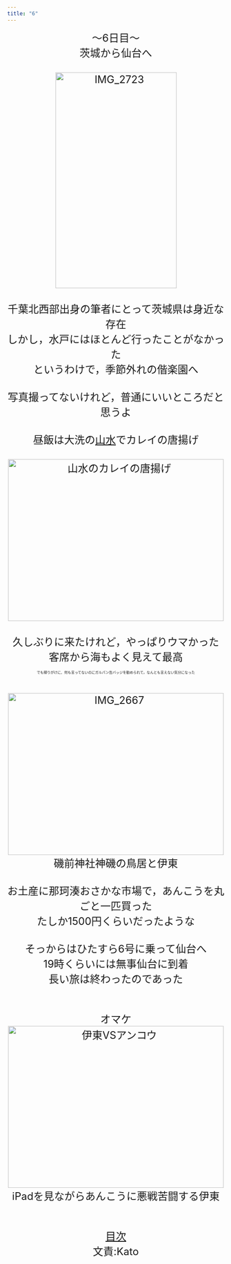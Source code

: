 ```yaml
---
title: "6"
---
```


<p style="text-align: center;"><span style="font-size: 18pt;">
 ～6日目～ <br /> 茨城から仙台へ <br /> <br /> <a data-flickr-embed="true" href="https://www.flickr.com/gp/96951391@N03/vDf4sW" title="IMG_2723"><img src="https://farm5.staticflickr.com/4605/39527739565_a3cbca51cd.jpg" width="281" height="500" alt="IMG_2723" /></a>
<br /> <br /> 千葉北西部出身の筆者にとって茨城県は身近な存在 <br /> しかし，水戸にはほとんど行ったことがなかった <br /> というわけで，季節外れの偕楽園へ <br /> <br /> 写真撮ってないけれど，普通にいいところだと思うよ <br /> <br /> 昼飯は大洗の<a href="https://tabelog.com/ibaraki/A0801/A080102/8000282" target="_blank">山水</a>でカレイの唐揚げ <br /> <br /> <a data-flickr-embed="true" href="https://www.flickr.com/gp/96951391@N03/etX00a" title="山水のカレイの唐揚げ"><img src="https://farm5.staticflickr.com/4760/39965823012_c2fa9310e5.jpg" width="500" height="375" alt="山水のカレイの唐揚げ" /></a>
<br /> <br /> 久しぶりに来たけれど，やっぱりウマかった <br /> 客席から海もよく見えて最高 <br /> 
</span></p>
<p style="text-align: center;"><span style="font-size: 6pt;"> でも帰りがけに、何も言ってないのにガルパン缶バッジを勧められて，なんとも言えない気分になった </span></p>
<p style="text-align: center;"><span style="font-size: 18pt;"> <br /> <a data-flickr-embed="true" href="https://www.flickr.com/gp/96951391@N03/61W042" title="IMG_2667"><img src="https://farm5.staticflickr.com/4612/39965822942_a3d3d589d7.jpg" width="500" height="375" alt="IMG_2667" /></a>
<br /> 磯前神社神磯の鳥居と伊東 <br /> <br /> お土産に那珂湊おさかな市場で，あんこうを丸ごと一匹買った <br /> たしか1500円くらいだったような <br /> <br /> そっからはひたすら6号に乗って仙台へ <br /> 19時くらいには無事仙台に到着 <br /> 長い旅は終わったのであった <br /> <br /> <br /> オマケ <br /> <a data-flickr-embed="true" href="https://www.flickr.com/gp/96951391@N03/y8s6Y8" title="伊東VSアンコウ"><img src="https://farm5.staticflickr.com/4612/39287548364_059087877c.jpg" width="500" height="375" alt="伊東VSアンコウ" /></a>
<br /> iPadを見ながらあんこうに悪戦苦闘する伊東 <br /> <br /> <br /> <a href="top"> 目次 </a> <br /> 文責:Kato 
</span></p>
